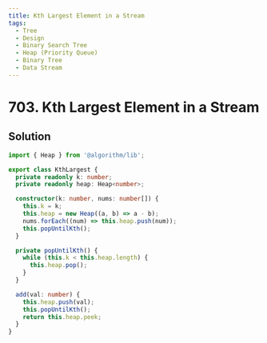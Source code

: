 ```yaml
---
title: Kth Largest Element in a Stream
tags:
  - Tree
  - Design
  - Binary Search Tree
  - Heap (Priority Queue)
  - Binary Tree
  - Data Stream
---
```


# 703. Kth Largest Element in a Stream

<Badges>
  <LevelBadge level="easy" />
  <TopicBadge name="Tree" slug="tree" />
  <TopicBadge name="Design" slug="design" />
  <TopicBadge name="Binary Search Tree" slug="binary-search-tree" />
  <TopicBadge name="Heap (Priority Queue)" slug="heap-priority-queue" />
  <TopicBadge name="Binary Tree" slug="binary-tree" />
  <TopicBadge name="Data Stream" slug="data-stream" />
</Badges>

## Solution

```typescript filename="solution.ts" copy
import { Heap } from '@algorithm/lib';

export class KthLargest {
  private readonly k: number;
  private readonly heap: Heap<number>;

  constructor(k: number, nums: number[]) {
    this.k = k;
    this.heap = new Heap((a, b) => a - b);
    nums.forEach((num) => this.heap.push(num));
    this.popUntilKth();
  }

  private popUntilKth() {
    while (this.k < this.heap.length) {
      this.heap.pop();
    }
  }

  add(val: number) {
    this.heap.push(val);
    this.popUntilKth();
    return this.heap.peek;
  }
}
```

<ProblemLink
  codingSite="leetcode"
  href="https://leetcode.com/problems/kth-largest-element-in-a-stream"
  title="Kth Largest Element in a Stream"
/>
